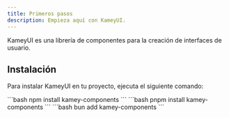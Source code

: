 ```yaml
---
title: Primeros pasos
description: Empieza aquí con KameyUI.
---
```



KameyUI es una librería de componentes para la creación de interfaces de usuario.

## Instalación

Para instalar KameyUI en tu proyecto, ejecuta el siguiente comando:

<Tabs>
  <TabItem label="npm">
    ```bash 
      npm install kamey-components
    ```
  </TabItem>
  <TabItem label="pnpm">
    ```bash 
      pnpm install kamey-components
    ```
  </TabItem>
  <TabItem label="bun">
    ```bash 
      bun add kamey-components
    ```
  </TabItem>
</Tabs>

